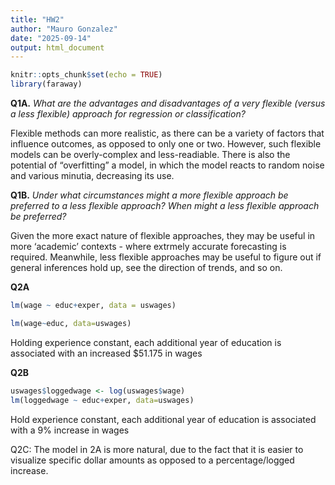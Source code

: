 ```yaml
---
title: "HW2"
author: "Mauro Gonzalez"
date: "2025-09-14"
output: html_document
---
```


```r
knitr::opts_chunk$set(echo = TRUE)
library(faraway)

```

**Q1A.** *What are the advantages and disadvantages of a very flexible (versus a less flexible) approach for regression or classification?*

Flexible methods can more realistic, as there can be a variety of factors that influence outcomes, as opposed to only one or two. However, such flexible models can be overly-complex and less-readiable. There is also the potential of "overfitting" a model, in which the model reacts to random noise and various minutia, decreasing its use.

**Q1B.** *Under what circumstances might a more flexible approach be preferred to a less flexible approach? When might a less flexible approach be preferred?*

Given the more exact nature of flexible approaches, they may be useful in more 'academic' contexts - where extrmely accurate forecasting is required. Meanwhile, less flexible approaches may be useful to figure out if general inferences hold up, see the direction of trends, and so on.

**Q2A**

```r
lm(wage ~ educ+exper, data = uswages)

lm(wage~educ, data=uswages)
```

Holding experience constant, each additional year of education is associated with an increased \$51.175 in wages

**Q2B**

```r
uswages$loggedwage <- log(uswages$wage)
lm(loggedwage ~ educ+exper, data=uswages)
```

Hold experience constant, each additional year of education is associated with a 9% increase in wages

Q2C: The model in 2A is more natural, due to the fact that it is easier to visualize specific dollar amounts as opposed to a percentage/logged increase.
